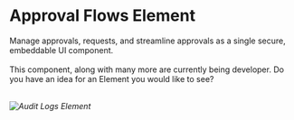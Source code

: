 
# Approval Flows Element

<span className="subtitle-custom">
	Manage approvals, requests, and streamline approvals as a single secure,
	embeddable UI component.
</span>
<br />
<br />
This component, along with many more are currently being developer. Do you have an
idea for an Element you would like to see?
<br />
<br />

_![Audit Logs Element](/img/elements/approval-flows-full.png)_

<EmailUpdatesBox />
<HelpSupportTile />
